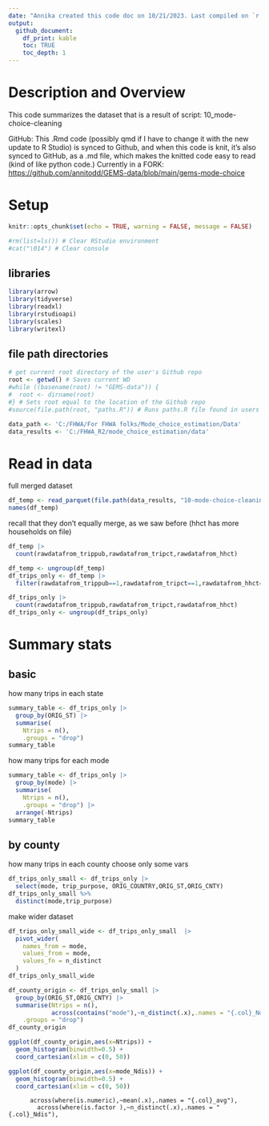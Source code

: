 ```yaml
---
date: "Annika created this code doc on 10/21/2023. Last compiled on `r Sys.Date()`"
output:
  github_document:
    df_print: kable
    toc: TRUE
    toc_depth: 1
---
```


# Description and Overview
This code summarizes the dataset that is a result of script: 10_mode-choice-cleaning

GitHub: This .Rmd code (possibly qmd if I have to change it with the new update to R Studio) is synced to Github, and when this code is knit, it's also synced to GitHub, as a .md file, which makes the knitted code easy to read (kind of like python code.) Currently in a FORK: <https://github.com/annitodd/GEMS-data/blob/main/gems-mode-choice>

# Setup
```r
knitr::opts_chunk$set(echo = TRUE, warning = FALSE, message = FALSE) 
```

```r
#rm(list=ls()) # Clear RStudio environment
#cat("\014") # Clear console
```

## libraries

```r
library(arrow)
library(tidyverse)
library(readxl)
library(rstudioapi)
library(scales)
library(writexl)
```
## file path directories

```r
# get current root directory of the user's Github repo
root <- getwd() # Saves current WD 
#while ((basename(root) != "GEMS-data")) {
#  root <- dirname(root)
#} # Sets root equal to the location of the Github repo
#source(file.path(root, "paths.R")) # Runs paths.R file found in users Github repo
```

```r
data_path <- 'C:/FHWA/For FHWA folks/Mode_choice_estimation/Data'
data_results <- 'C:/FHWA_R2/mode_choice_estimation/data'
```
# Read in data
full merged dataset
```r
df_temp <- read_parquet(file.path(data_results, "10-mode-choice-cleaning_output-full-merged.parquet"))
names(df_temp)
```
recall that they don't equally merge, as we saw before (hhct has more households on file)
```r
df_temp |>
  count(rawdatafrom_trippub,rawdatafrom_tripct,rawdatafrom_hhct)
```

```r
df_temp <- ungroup(df_temp)
df_trips_only <- df_temp |> 
  filter(rawdatafrom_trippub==1,rawdatafrom_tripct==1,rawdatafrom_hhct==1)

df_trips_only |> 
  count(rawdatafrom_trippub,rawdatafrom_tripct,rawdatafrom_hhct)
df_trips_only <- ungroup(df_trips_only)
```
# Summary stats
## basic
how many trips in each state
```r
summary_table <- df_trips_only |> 
  group_by(ORIG_ST) |>
  summarise(   
    Ntrips = n(),
    .groups = "drop")
summary_table
```
how many trips for each mode
```r
summary_table <- df_trips_only |> 
  group_by(mode) |>
  summarise(   
    Ntrips = n(),
    .groups = "drop") |>
  arrange(-Ntrips)   
summary_table
```
## by county
how many trips in each county
choose only some vars
```r
df_trips_only_small <- df_trips_only |> 
  select(mode, trip_purpose, ORIG_COUNTRY,ORIG_ST,ORIG_CNTY)
df_trips_only_small %>% 
  distinct(mode,trip_purpose)
```
make wider dataset
```r
df_trips_only_small_wide <- df_trips_only_small  |>
  pivot_wider(
    names_from = mode,
    values_from = mode,
    values_fn = n_distinct
  )
df_trips_only_small_wide
```



```r
df_county_origin <- df_trips_only_small |>
  group_by(ORIG_ST,ORIG_CNTY) |>
  summarise(Ntrips = n(),
            across(contains("mode"),~n_distinct(.x),.names = "{.col}_Ndis"),
    .groups = "drop")
df_county_origin
```
```r
ggplot(df_county_origin,aes(x=Ntrips)) +
  geom_histogram(binwidth=0.5) +
  coord_cartesian(xlim = c(0, 50))
```
```r
ggplot(df_county_origin,aes(x=mode_Ndis)) +
  geom_histogram(binwidth=0.5) +
  coord_cartesian(xlim = c(0, 50))
```

          across(where(is.numeric),~mean(.x),.names = "{.col}_avg"),
            across(where(is.factor ),~n_distinct(.x),.names = "{.col}_Ndis"),
 